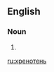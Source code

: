 ==English==

===Noun===
{{en-noun}}

# {{чепуха, нечто, не имеющее смысла и/или применения}}

[[ru:хренотень]]